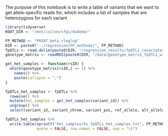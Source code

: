 The purpose of this notebook is to write a table of variants that we want to get 
allele-specific reads for, which includes a list of samples that are heterozygous for each variant

```r
library(tidyverse)
ROOT_DIR <- "/mnt/isilon/sfgi/dudekm/"
```

```r
FP_METHOD <- "PRINT_beta_cloglog"
DIR <- paste0("../regression/FP_methods/", FP_METHOD)
fpQTLs <- read.delim(paste0(DIR, "/regression_results/fpQTLs_covariates_FDR5.txt"))
genotype_matrix <- readRDS(paste0(DIR, "/data/genotype_matrix_fpQTLs_with_covariates.Rds"))
```

```r
get_het_samples <- function(rsID) {
  which(genotype_matrix[rsID,] == 1) %>%
    names() %>%
    paste(collapse = ",")
}

fpQTLs_het_samples <- fpQTLs %>%
  rowwise() %>%
  mutate(het_samples = get_het_samples(variant_id)) %>%
  ungroup() %>%
  select(variant_id, variant_chrom, variant_pos, ref_allele, alt_allele, pval, het_samples)
```

```r
fpQTLs_het_samples %>%
  write.table(sprintf("het_samples/%s_fpQTLs_het_samples.txt", FP_METHOD),
              quote = FALSE, row.names = FALSE, sep = "\t")
```


